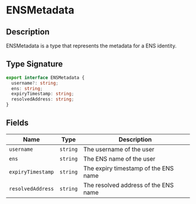 # ENSMetadata

## Description

ENSMetadata is a type that represents the metadata for a ENS identity.

## Type Signature

```ts
export interface ENSMetadata {
  username?: string;
  ens: string;
  expiryTimestamp: string;
  resolvedAddress: string;
}
```

## Fields

| Name              | Type     | Description                          |
| ----------------- | -------- | ------------------------------------ |
| `username`        | `string` | The username of the user             |
| `ens`             | `string` | The ENS name of the user             |
| `expiryTimestamp` | `string` | The expiry timestamp of the ENS name |
| `resolvedAddress` | `string` | The resolved address of the ENS name |
